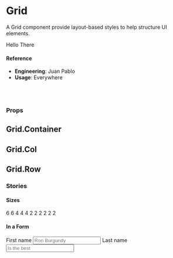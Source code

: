 
<Meta title="Utilities/UI Convenience/Grid" component={Grid} />

# Grid

A Grid component provide layout-based styles to help structure UI elements.

<Canvas>
  <Story name="default">
    <Grid>
      <Grid.Col size="8, 6@lg">
        <Card hover>Hello</Card>
      </Grid.Col>
      <Grid.Col size="4, 6@lg">
        <Card hover>There</Card>
      </Grid.Col>
    </Grid>
  </Story>
</Canvas>

#### Reference

- **Engineering**: Juan Pablo
- **Usage**: Everywhere

<br />
<br />

### Props

<ArgsTable of={Grid} />

## Grid.Container

<ArgsTable of={Grid.Container} />

## Grid.Col

<ArgsTable of={Grid.Col} />

## Grid.Row

<ArgsTable of={Grid.Row} />

### Stories

#### Sizes

<Canvas>
  <Story name="Sizes">
    <div>
      <Grid style={{ marginBottom: 10 }}>
        <Grid.Col size="6@md">
          <Card hover>6</Card>
        </Grid.Col>
        <Grid.Col size="6@md">
          <Card hover>6</Card>
        </Grid.Col>
      </Grid>
      <Grid style={{ marginBottom: 10 }}>
        <Grid.Col size="4@md">
          <Card hover>4</Card>
        </Grid.Col>
        <Grid.Col size="4@md">
          <Card hover>4</Card>
        </Grid.Col>
        <Grid.Col size="4@md">
          <Card hover>4</Card>
        </Grid.Col>
      </Grid>
      <Grid style={{ marginBottom: 10 }}>
        <Grid.Col size="2@md">
          <Card hover>2</Card>
        </Grid.Col>
        <Grid.Col size="2@md">
          <Card hover>2</Card>
        </Grid.Col>
        <Grid.Col size="2@md">
          <Card hover>2</Card>
        </Grid.Col>
        <Grid.Col size="2@md">
          <Card hover>2</Card>
        </Grid.Col>
        <Grid.Col size="2@md">
          <Card hover>2</Card>
        </Grid.Col>
        <Grid.Col size="2@md">
          <Card hover>2</Card>
        </Grid.Col>
      </Grid>
    </div>
  </Story>
</Canvas>

#### In a Form

<Canvas>
  <Story name="In a Form">
    <form>
      <FormGroup.Grid>
        <Grid.Col size="4">
          <Input.Static align="right">First name</Input.Static>
        </Grid.Col>
        <Grid.Col size="8">
          <Input placeholder="Ron Burgundy" />
        </Grid.Col>
      </FormGroup.Grid>
      <FormGroup.Grid>
        <Grid.Col size="4">
          <Input.Static align="right">Last name</Input.Static>
        </Grid.Col>
        <Grid.Col size="8">
          <Input placeholder="Is the best" />
        </Grid.Col>
      </FormGroup.Grid>
    </form>
  </Story>
</Canvas>
